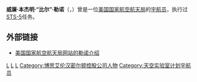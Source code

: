 {{宇航员信息框
| 姓名                  = 威廉·本杰明·勒诺
| 照片                  = WilliamBLenoir.jpg
| 照片大小          = 215px
| 标题                  = 美国国家航空航天局宇航员
| 国籍                  = {{flagicon|USA}} [[美国|美国]]
| 状态                  = 已退役
| 出生日期          = 1939年3月14日
| 出生地点          = {{flagicon|USA}} [[佛罗里达州|佛罗里达州]]，[[迈阿密|迈阿密]]
| 之前职业          = [[工程师|工程师]]
| 选择                  = [[第六组宇航员|第六组宇航员]]
| 太空时间          = 5天2小时14分钟
| 任务                  = [[STS-5|STS-5]]
| 任务徽章          = [[File:Sts-5-patch.png|30px]]
|}}

'''威廉·本杰明·“比尔”·勒诺'''（{{lang|en|'''William Benjamin "Bill" Lenoir'''}}，{{bd|1939年|3月14日|catIdx=L}}）曾是一位[[美国国家航空航天局|美国国家航空航天局]]的[[宇航员|宇航员]]，执行过[[STS-5|STS-5]]任务。

==外部链接==
*{{En icon}}[http://www.jsc.nasa.gov/Bios/htmlbios/lenoir-wb.html 美国国家航空航天局网站的勒诺介绍]{{Wayback|url=http://www.jsc.nasa.gov/Bios/htmlbios/lenoir-wb.html |date=20170406201131 }}

{{第六组宇航员}}
{{宇航员小作品}}

[[Category:邁阿密人|L]]
[[Category:第六组宇航员|L]]
[[Category:麻省理工学院工学院校友|L]]
[[Category:博思艾伦汉密尔顿控股公司人物|Category:博思艾伦汉密尔顿控股公司人物]]
[[Category:天空实验室计划宇航员|Category:天空实验室计划宇航员]]